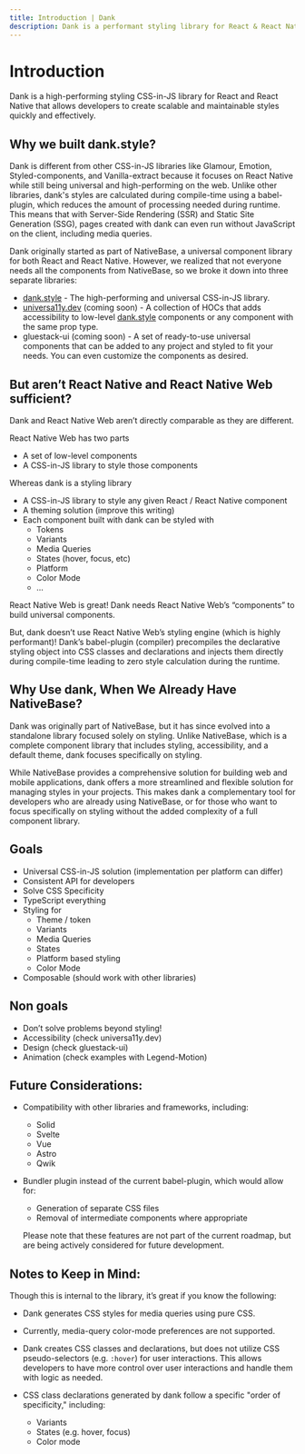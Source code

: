 ```yaml
---
title: Introduction | Dank
description: Dank is a performant styling library for React & React Native that enables developers to write maintainable and scalable styles in a fast and efficient manner.
---
```



<Meta title="Overview/Introduction" />

# Introduction

Dank is a high-performing styling CSS-in-JS library for React and React Native that allows developers to create scalable and maintainable styles quickly and effectively.

## Why we built dank.style?

Dank is different from other CSS-in-JS libraries like Glamour, Emotion, Styled-components, and Vanilla-extract because it focuses on React Native while still being universal and high-performing on the web. Unlike other libraries, dank's styles are calculated during compile-time using a babel-plugin, which reduces the amount of processing needed during runtime. This means that with Server-Side Rendering (SSR) and Static Site Generation (SSG), pages created with dank can even run without JavaScript on the client, including media queries.

Dank originally started as part of NativeBase, a universal component library for both React and React Native. However, we realized that not everyone needs all the components from NativeBase, so we broke it down into three separate libraries:

- [dank.style](https://dank.style) - The high-performing and universal CSS-in-JS library.
- [universa11y.dev](https://universa11y.dev) (coming soon) - A collection of HOCs that adds accessibility to low-level [dank.style](https://dank.style) components or any component with the same prop type.
- gluestack-ui (coming soon) - A set of ready-to-use universal components that can be added to any project and styled to fit your needs. You can even customize the components as desired.

## But aren’t React Native and React Native Web sufficient?

Dank and React Native Web aren’t directly comparable as they are different.

React Native Web has two parts

- A set of low-level components
- A CSS-in-JS library to style those components

Whereas dank is a styling library

- A CSS-in-JS library to style any given React / React Native component
- A theming solution (improve this writing)
- Each component built with dank can be styled with
  - Tokens
  - Variants
  - Media Queries
  - States (hover, focus, etc)
  - Platform
  - Color Mode
  - …

React Native Web is great! Dank needs React Native Web’s “components” to build universal components.

But, dank doesn’t use React Native Web’s styling engine (which is highly performant)! Dank’s babel-plugin (compiler) precompiles the declarative styling object into CSS classes and declarations and injects them directly during compile-time leading to zero style calculation during the runtime.

## Why Use dank, When We Already Have NativeBase?

Dank was originally part of NativeBase, but it has since evolved into a standalone library focused solely on styling. Unlike NativeBase, which is a complete component library that includes styling, accessibility, and a default theme, dank focuses specifically on styling.

While NativeBase provides a comprehensive solution for building web and mobile applications, dank offers a more streamlined and flexible solution for managing styles in your projects. This makes dank a complementary tool for developers who are already using NativeBase, or for those who want to focus specifically on styling without the added complexity of a full component library.

## Goals

- Universal CSS-in-JS solution (implementation per platform can differ)
- Consistent API for developers
- Solve CSS Specificity
- TypeScript everything
- Styling for
  - Theme / token
  - Variants
  - Media Queries
  - States
  - Platform based styling
  - Color Mode
- Composable (should work with other libraries)

## Non goals

- Don’t solve problems beyond styling!
- Accessibility (check universa11y.dev)
- Design (check gluestack-ui)
- Animation (check examples with Legend-Motion)

## Future Considerations:

- Compatibility with other libraries and frameworks, including:
  - Solid
  - Svelte
  - Vue
  - Astro
  - Qwik
- Bundler plugin instead of the current babel-plugin, which would allow for:

  - Generation of separate CSS files
  - Removal of intermediate components where appropriate

  Please note that these features are not part of the current roadmap, but are being actively considered for future development.

## Notes to Keep in Mind:

Though this is internal to the library, it’s great if you know the following:

- Dank generates CSS styles for media queries using pure CSS.
- Currently, media-query color-mode preferences are not supported.
- Dank creates CSS classes and declarations, but does not utilize CSS pseudo-selectors (e.g. `:hover`) for user interactions. This allows developers to have more control over user interactions and handle them with logic as needed.
- CSS class declarations generated by dank follow a specific "order of specificity," including:

  - Variants
  - States (e.g. hover, focus)
  - Color mode
